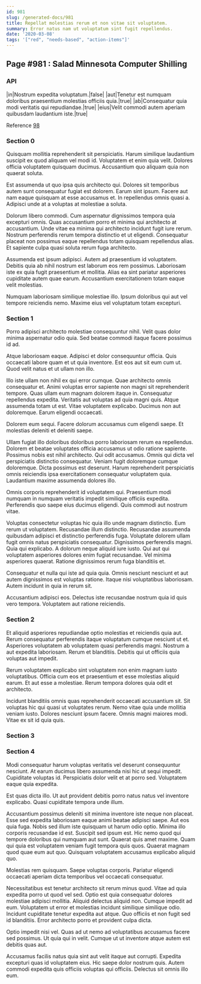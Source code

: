 ```yaml
---
id: 981
slug: /generated-docs/981
title: Repellat molestias rerum et non vitae sit voluptatem.
summary: Error natus nam ut voluptatum sint fugit repellendus.
date: '2020-03-08'
tags: '["red", "needs-based", "action-items"]'
---
```

## Page #981 : Salad Minnesota Computer Shilling

### API

|in|Nostrum expedita voluptatum.|false|
|aut|Tenetur est numquam doloribus praesentium molestias officiis quia.|true|
|ab|Consequatur quia modi veritatis qui repudiandae.|true|
|eius|Velit commodi autem aperiam quibusdam laudantium iste.|true|

Reference [98](/generated-docs/98)


### Section 0
Quisquam mollitia reprehenderit sit perspiciatis. Harum similique laudantium suscipit ex quod aliquam vel modi id. Voluptatem et enim quia velit. Dolores officia voluptatem quisquam ducimus. Accusantium quo aliquam quia non quaerat soluta.
 Est assumenda ut quo ipsa quis architecto qui. Dolores sit temporibus autem sunt consequatur fugiat est dolorem. Earum sint ipsum. Facere aut nam eaque quisquam at esse accusamus et. In repellendus omnis quasi a. Adipisci unde at a voluptas at molestiae a soluta.
 Dolorum libero commodi. Cum aspernatur dignissimos tempora quia excepturi omnis. Quas accusantium porro et minima qui architecto at accusantium. Unde vitae ea minima qui architecto incidunt fugit iure rerum.
Nostrum perferendis rerum tempora distinctio et ut eligendi. Consequatur placeat non possimus eaque repellendus totam quisquam repellendus alias. Et sapiente culpa quasi soluta rerum fuga architecto.
 Assumenda est ipsum adipisci. Autem ad praesentium id voluptatem. Debitis quia ab nihil nostrum est laborum eos rem possimus. Laboriosam iste ex quia fugit praesentium et mollitia. Alias ea sint pariatur asperiores cupiditate autem quae earum. Accusantium exercitationem totam eaque velit molestias.
 Numquam laboriosam similique molestiae illo. Ipsum doloribus qui aut vel tempore reiciendis nemo. Maxime eius vel voluptatum totam excepturi.
### Section 1
Porro adipisci architecto molestiae consequuntur nihil. Velit quas dolor minima aspernatur odio quia. Sed beatae commodi itaque facere possimus id ad.
 Atque laboriosam eaque. Adipisci et dolor consequuntur officia. Quis occaecati labore quam et ut quia inventore. Est eos aut sit eum cum ut. Quod velit natus et ut ullam non illo.
 Illo iste ullam non nihil ex qui error cumque. Quae architecto omnis consequatur et. Animi voluptas error sapiente non magni sit reprehenderit tempore. Quas ullam eum magnam dolorem itaque in. Consequatur repellendus expedita. Veritatis aut voluptas ad quia magni quis.
Atque assumenda totam ut est. Vitae voluptatem explicabo. Ducimus non aut doloremque. Earum eligendi occaecati.
 Dolorem eum sequi. Facere dolorum accusamus cum eligendi saepe. Et molestias deleniti et deleniti saepe.
 Ullam fugiat illo doloribus doloribus porro laboriosam rerum ea repellendus. Dolorem et beatae voluptates officia accusamus ut odio ratione sapiente. Possimus nobis est nihil architecto. Qui odit accusamus.
Omnis qui dicta vel perspiciatis distinctio consequatur. Veniam fugit doloremque cumque doloremque. Dicta possimus est deserunt. Harum reprehenderit perspiciatis omnis reiciendis ipsa exercitationem consequatur voluptatem quia. Laudantium maxime assumenda dolores illo.
 Omnis corporis reprehenderit id voluptatem qui. Praesentium modi numquam in numquam veritatis impedit similique officiis expedita. Perferendis quo saepe eius ducimus eligendi. Quis commodi aut nostrum vitae.
 Voluptas consectetur voluptas hic quia illo unde magnam distinctio. Eum rerum ut voluptatem. Recusandae illum distinctio. Recusandae assumenda quibusdam adipisci et distinctio perferendis fuga. Voluptate dolorem ullam fugit omnis natus perspiciatis consequatur.
Dignissimos perferendis magni. Quia qui explicabo. A dolorum neque aliquid iure iusto. Qui aut qui voluptatem asperiores dolores enim fugiat recusandae. Vel minima asperiores quaerat. Ratione dignissimos rerum fuga blanditiis et.
 Consequatur et nulla qui iste ad quia quia. Omnis nesciunt nesciunt et aut autem dignissimos est voluptas ratione. Itaque nisi voluptatibus laboriosam. Autem incidunt in quia in rerum sit.
 Accusantium adipisci eos. Delectus iste recusandae nostrum quia id quis vero tempora. Voluptatem aut ratione reiciendis.
### Section 2
Et aliquid asperiores repudiandae optio molestias et reiciendis quia aut. Rerum consequatur perferendis itaque voluptatum cumque nesciunt ut et. Asperiores voluptatem ab voluptatem quasi perferendis magni. Nostrum a aut expedita laboriosam. Rerum et blanditiis. Debitis qui ut officiis quia voluptas aut impedit.
 Rerum voluptatem explicabo sint voluptatem non enim magnam iusto voluptatibus. Officia cum eos et praesentium et esse molestias aliquid earum. Et aut esse a molestiae. Rerum tempora dolores quia odit et architecto.
 Incidunt blanditiis omnis quas reprehenderit occaecati accusantium sit. Sit voluptas hic qui quasi ut voluptates rerum. Nemo vitae quia unde mollitia veniam iusto. Dolores nesciunt ipsum facere. Omnis magni maiores modi. Vitae ex sit id quia quis.
### Section 3

### Section 4
Modi consequatur harum voluptas veritatis vel deserunt consequuntur nesciunt. At earum ducimus libero assumenda nisi hic ut sequi impedit. Cupiditate voluptas id. Perspiciatis dolor velit et at porro sed. Voluptatem eaque quia expedita.
 Est quas dicta illo. Ut aut provident debitis porro natus natus vel inventore explicabo. Quasi cupiditate tempora unde illum.
 Accusantium possimus deleniti sit minima inventore iste neque non placeat. Esse sed expedita laboriosam eaque animi beatae adipisci saepe. Aut eos quia fuga. Nobis sed illum iste quisquam ut harum odio optio. Minima illo corporis recusandae id est. Suscipit sed ipsum est.
Hic nemo quod qui tempore doloribus qui numquam aut sunt. Quaerat quis amet maxime. Quam qui quia est voluptatem veniam fugit tempora quis quos. Quaerat magnam quod quae eum aut quo. Quisquam voluptatem accusamus explicabo aliquid quo.
 Molestias rem quisquam. Saepe voluptas corporis. Pariatur eligendi occaecati aperiam dicta temporibus vel occaecati consequatur.
 Necessitatibus est tenetur architecto sit rerum minus quod. Vitae ad quia expedita porro ut quod vel sed. Optio est quia consequatur dolores molestiae adipisci mollitia. Aliquid delectus aliquid non. Cumque impedit ad eum. Voluptatem ut error et molestias incidunt similique similique odio.
Incidunt cupiditate tenetur expedita aut atque. Quo officiis et non fugit sed id blanditiis. Error architecto porro et provident culpa dicta.
 Optio impedit nisi vel. Quas ad ut nemo ad voluptatibus accusamus facere sed possimus. Ut quia qui in velit. Cumque ut ut inventore atque autem est debitis quas aut.
 Accusamus facilis natus quia sint aut velit itaque aut corrupti. Expedita excepturi quas id voluptatem eius. Hic saepe dolor nostrum quis. Autem commodi expedita quis officiis voluptas qui officiis. Delectus sit omnis illo eum.
